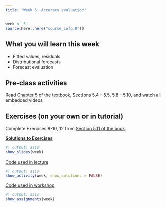 ```yaml
---
title: "Week 5: Accuracy evaluation"
---
```


```r
week <- 5
source(here::here("course_info.R"))
```

## What you will learn this week

* Fitted values, residuals
* Distributional forecasts
* Forecast evaluation

## Pre-class activities

Read [Chapter 5 of the textbook](https://otexts.com/fpp3/toolbox.html), Sections 5.4 -- 5.5, 5.8 -- 5.10, and watch all embedded videos

## Exercises (on your own or in tutorial)

Complete Exercises 8-10, 12 from [Section 5.11 of the book](https://otexts.com/fpp3/toolbox-exercises.html).

[**Solutions to Exercises**](ex5-sol.qmd)


```r
#| output: asis
show_slides(week)
```

[Code used in lecture](seminar_code.R)

```r
#| output: asis
show_activity(week, show_solutions = FALSE)
```

[Code used in workshop](workshop_code.R)


```r
#| output: asis
show_assignments(week)
```
